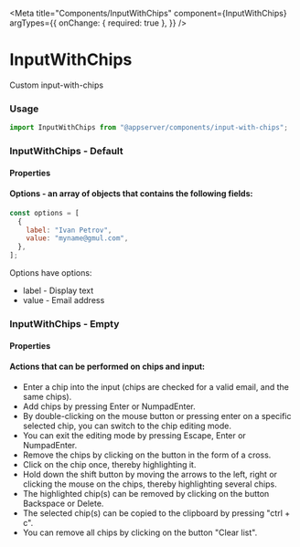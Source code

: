 
<Meta
  title="Components/InputWithChips"
  component={InputWithChips}
  argTypes={{
    onChange: { required: true },
  }}
/>

# InputWithChips

Custom input-with-chips

### Usage

```js
import InputWithChips from "@appserver/components/input-with-chips";
```

### InputWithChips - Default

<Canvas>
  <Story story={stories.Default} name="Default" />
</Canvas>

#### Properties

<ArgsTable story="Default" />

#### Options - an array of objects that contains the following fields:

```js
const options = [
  {
    label: "Ivan Petrov",
    value: "myname@gmul.com",
  },
];
```

Options have options:

- label - Display text
- value - Email address

### InputWithChips - Empty

<Canvas>
  <Story story={stories.Empty} name="Empty" />
</Canvas>

#### Properties

<ArgsTable story="Empty" />

#### Actions that can be performed on chips and input:

- Enter a chip into the input (chips are checked for a valid email, and the same chips).
- Add chips by pressing Enter or NumpadEnter.
- By double-clicking on the mouse button or pressing enter on a specific selected chip, you can switch to the chip editing mode.
- You can exit the editing mode by pressing Escape, Enter or NumpadEnter.
- Remove the chips by clicking on the button in the form of a cross.
- Click on the chip once, thereby highlighting it.
- Hold down the shift button by moving the arrows to the left, right or clicking the mouse on the chips, thereby highlighting several chips.
- The highlighted chip(s) can be removed by clicking on the button Backspace or Delete.
- The selected chip(s) can be copied to the clipboard by pressing "ctrl + c".
- You can remove all chips by clicking on the button "Clear list".
